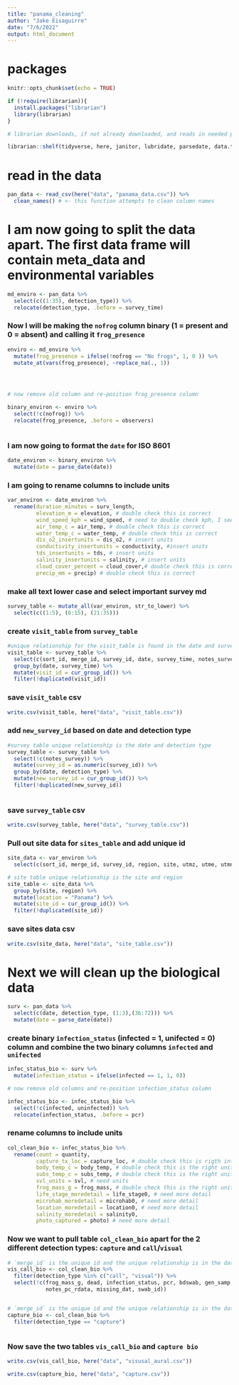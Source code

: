 ```yaml
---
title: "panama_cleaning"
author: "Jake Eisaguirre"
date: "7/6/2022"
output: html_document
---
```


# packages
```r
knitr::opts_chunk$set(echo = TRUE)

if (!require(librarian)){
  install.packages("librarian")
  library(librarian)
}

# librarian downloads, if not already downloaded, and reads in needed packages

librarian::shelf(tidyverse, here, janitor, lubridate, parsedate, data.table)

```

# read in the data
```r

pan_data <- read_csv(here("data", "panama_data.csv")) %>% 
  clean_names() # <- this function attempts to clean column names

```

# I am now going to split the data apart. The first data frame will contain meta_data and environmental variables
```r

md_enviro <- pan_data %>% 
  select(c((1:35), detection_type)) %>% 
  relocate(detection_type, .before = survey_time)

```


### Now I will be making the `nofrog` column binary (1 = present and 0 = absent) and calling it `frog_presence`
```r

enviro <- md_enviro %>% 
  mutate(frog_presence = ifelse(!nofrog == "No frogs", 1, 0 )) %>% 
  mutate_at(vars(frog_presence), ~replace_na(., 1))




# now remove old column and re-position frog_presence column

binary_environ <- enviro %>% 
  select(!c(nofrog)) %>% 
  relocate(frog_presence, .before = observers)
  

```

### I am now going to format the `date` for ISO 8601
```r

date_environ <- binary_environ %>% 
  mutate(date = parse_date(date))


```

### I am going to rename columns to include units
```r

var_environ <- date_environ %>% 
  rename(duration_minutes = surv_length,
         elevation_m = elevation, # double check this is correct
         wind_speed_kph = wind_speed, # need to double check kph, I see some showing "0.4/s"
         air_temp_c = air_temp, # double check this is correct
         water_temp_c = water_temp, # double check this is correct
         dis_o2_insertunits = dis_o2, # insert units
         conductivity_insertunits = conductivity, #insert units
         tds_insertunits = tds, # insert units
         salinity_insertunits = salinity, # insert units
         cloud_cover_percent = cloud_cover,# double check this is correct
         precip_mm = precip) # double check this is correct

```

### make all text lower case and select important survey md
```r

survey_table <- mutate_all(var_environ, str_to_lower) %>% 
  select(c((1:5), (6:15), (21:35)))

```

### create `visit_table` from `survey_table`
```r

#unique relationship for the visit_table is found in the date and survey time (night or day)
visit_table <- survey_table %>% 
  select(c(sort_id, merge_id, survey_id, date, survey_time, notes_survey, region, site)) %>% 
  group_by(date, survey_time) %>% 
  mutate(visit_id = cur_group_id()) %>% 
  filter(!duplicated(visit_id))

```

### save `visit_table` csv
```r

write.csv(visit_table, here("data", "visit_table.csv"))

```


### add `new_survey_id` based on date and detection type
```r

#survey table unique relationship is the date and detection type
survey_table <- survey_table %>% 
  select(!c(notes_survey)) %>% 
  mutate(survey_id = as.numeric(survey_id)) %>% 
  group_by(date, detection_type) %>% 
  mutate(new_survey_id = cur_group_id()) %>% 
  filter(!duplicated(new_survey_id))
  
```

### save `survey_table` csv
```r

write.csv(survey_table, here("data", "survey_table.csv"))

```


### Pull out site data for `sites_table` and add unique id
```r

site_data <- var_environ %>% 
  select(c(sort_id, merge_id, survey_id, region, site, utmz, utme, utmn, var_m, elevation_m))

# site table unique relationship is the site and region
site_table <- site_data %>% 
  group_by(site, region) %>%
  mutate(location = "Panama") %>% 
  mutate(site_id = cur_group_id()) %>% 
  filter(!duplicated(site_id))

```


### save sites data csv
```r

write.csv(site_data, here("data", "site_table.csv"))

```


# Next we will clean up the biological data
```r

surv <- pan_data %>% 
  select(c(date, detection_type, (1:3),(36:72))) %>% 
  mutate(date = parse_date(date))

```


### create binary `infection_status` (infected = 1, unifected = 0) column and combine the two binary columns `infected` and `unifected`
```r

infec_status_bio <- surv %>% 
  mutate(infection_status = ifelse(infected == 1, 1, 0))

# now remove old columns and re-position infection_status column

infec_status_bio <- infec_status_bio %>% 
  select(!c(infected, uninfected)) %>% 
  relocate(infection_status, .before = pcr)

```

### rename columns to include units
```r

col_clean_bio <- infec_status_bio %>% 
  rename(count = quantity,
         capture_tx_loc = capture_loc, # double check this is rigth interpetation 
         body_temp_c = body_temp, # double check this is the right unit
         subs_temp_c = subs_temp, # double check this is the right unit
         svl_units = svl, # need units
         frog_mass_g = frog_mass, # double check this is the right unit
         life_stage_moredetail = life_stage0, # need more detail
         microhab_moredetail = microhab0, # need more detail
         location_moredetail = location0, # need more detail
         salinity_moredetail = salinity0,
         photo_captured = photo) # need more detail

```

### Now we want to pull table `col_clean_bio` apart for the 2 different detection types: `capture` and `call`/`visual`
```r
# `merge_id` is the unique id and the unique relationship is in the date and detection type
vis_call_bio <- col_clean_bio %>% 
  filter(detection_type %in% c("call", "visual")) %>% 
  select(!c(frog_mass_g, dead, infection_status, pcr, bdswab, gen_samp, bacteria_swab, am_ps, photo_check_needed, notes_species_merge, 
            notes_pc_rdata, missing_dat, swab_id)) 


# `merge_id` is the unique id and the unique relationship is in the date and detection type
capture_bio <- col_clean_bio %>% 
  filter(detection_type == "capture")



```

### Now save the two tables `vis_call_bio` and `capture bio`
```r

write.csv(vis_call_bio, here("data", "visusal_aural.csv"))

write.csv(capture_bio, here("data", "capture.csv"))

```


